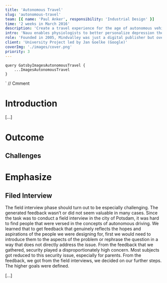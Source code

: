 ```yaml
---
title: 'Autonomous Travel'
slug: 'autonomous-travel'
team: [{ name: 'Paul Anker', responsibility: 'Industrial Design' }]
time: '2 weeks in March 2016'
description: 'Create a travel experience for the age of autonomous vehicles.'
intro: 'Nauu enables physiologists to better personalize depression therapy and gives the patient feedback on the progress they make.'
role: 'Founded in 2005, Mindvalley was just a digital publisher but over the past 10 years the company expanded its business dramatically. Mindvalley has opened a few international branches, went offline organizing global events and meetups, started developing iOS/Android apps and learning platforms in-house.'
client: 'University Project led by Jan Goelke (Google)'
coverImg: './images/cover.png'
priority: 3
---
```




    query GatsbyImagesAutonomousTravel {
        ...ImagesAutonomousTravel
    }
`
// Cmment

# Introduction

[...]

# Outcome

<Carousel wrapper>
    <CustomImage imgSrc="attendants" description="Onboarding" />
    <CustomImage imgSrc="attendants2" description="Preferences" />
    <CustomImage imgSrc="attendants3" description="Preference deletion" />
    <CustomImage imgSrc="money" description="Budget" />
    <CustomImage imgSrc="route" description="Mood" />
    <CustomImage imgSrc="route2" description="Destination" />
    <CustomImage imgSrc="route3" description="Generated route" />
    <CustomImage imgSrc="route4" description="Alternative stops" />
    <CustomImage imgSrc="route5" description="Route intervention" />
</Carousel>

## Challenges

# Emphasize

## Filed Interview

The field interview phase should turn out to be especially challenging. The generated feedback wasn’t or did not seem valuable in many cases. Since the task was to conduct a field interview in the city of Potsdam, it was hard to find people that were versed in the concepts of autonomous driving. We learned that to get feedback that genuinely reflects the hopes and aspirations of the people we were designing for, first we would need to introduce them to the aspects of the problem or rephrase the question in a way that does not directly address the issue. From the feedback that we gathered, security played a disproportionately high concern. Most subjects got reduced to this security issue, especially for parents.
From the feedback, we got from the field interviews, we decided on our further steps. The higher goals were defined.

[...]
